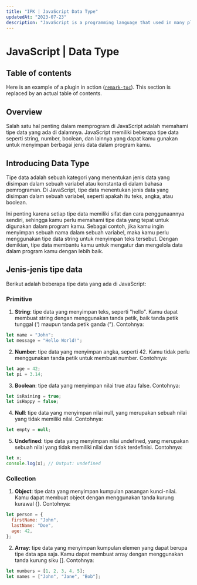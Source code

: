 ```yaml
---
title: "IPK | JavaScript Data Type"
updatedAt: "2023-07-23"
description: "JavaScript is a programming language that used in many platform."
---
```


# JavaScript | Data Type

## Table of contents

Here is an example of a plugin in action
([`remark-toc`](https://github.com/remarkjs/remark-toc)).
This section is replaced by an actual table of contents.

## Overview

Salah satu hal penting dalam memprogram di JavaScript adalah memahami tipe data yang ada di dalamnya. JavaScript memiliki beberapa tipe data seperti string, number, boolean, dan lainnya yang dapat kamu gunakan untuk menyimpan berbagai jenis data dalam program kamu.

## Introducing Data Type

Tipe data adalah sebuah kategori yang menentukan jenis data yang disimpan dalam sebuah variabel atau konstanta di dalam bahasa pemrograman. Di JavaScript, tipe data menentukan jenis data yang disimpan dalam sebuah variabel, seperti apakah itu teks, angka, atau boolean.

Ini penting karena setiap tipe data memiliki sifat dan cara penggunaannya sendiri, sehingga kamu perlu memahami tipe data yang tepat untuk digunakan dalam program kamu. Sebagai contoh, jika kamu ingin menyimpan sebuah nama dalam sebuah variabel, maka kamu perlu menggunakan tipe data string untuk menyimpan teks tersebut. Dengan demikian, tipe data membantu kamu untuk mengatur dan mengelola data dalam program kamu dengan lebih baik.

## Jenis-jenis tipe data

Berikut adalah beberapa tipe data yang ada di JavaScript:

### Primitive

1. **String**: tipe data yang menyimpan teks, seperti "hello". Kamu dapat membuat string dengan menggunakan tanda petik, baik tanda petik tunggal (') maupun tanda petik ganda ("). Contohnya:

```javascript
let name = "John";
let message = "Hello World!";
```

2. **Number**: tipe data yang menyimpan angka, seperti 42. Kamu tidak perlu menggunakan tanda petik untuk membuat number. Contohnya:

```javascript
let age = 42;
let pi = 3.14;
```

3. **Boolean**: tipe data yang menyimpan nilai true atau false. Contohnya:

```javascript
let isRaining = true;
let isHappy = false;
```

4. **Null**: tipe data yang menyimpan nilai null, yang merupakan sebuah nilai yang tidak memiliki nilai. Contohnya:

```javascript
let empty = null;
```

5. **Undefined**: tipe data yang menyimpan nilai undefined, yang merupakan sebuah nilai yang tidak memiliki nilai dan tidak terdefinisi. Contohnya:

```javascript
let x;
console.log(x); // Output: undefined
```

### Collection

1. **Object**: tipe data yang menyimpan kumpulan pasangan kunci-nilai. Kamu dapat membuat object dengan menggunakan tanda kurung kurawal {}. Contohnya:

```javascript
let person = {
  firstName: "John",
  lastName: "Doe",
  age: 42,
};
```

2. **Array**: tipe data yang menyimpan kumpulan elemen yang dapat berupa tipe data apa saja. Kamu dapat membuat array dengan menggunakan tanda kurung siku []. Contohnya:

```javascript
let numbers = [1, 2, 3, 4, 5];
let names = ["John", "Jane", "Bob"];
```
